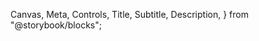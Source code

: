   Canvas,
  Meta,
  Controls,
  Title,
  Subtitle,
  Description,
} from "@storybook/blocks";





<style>
  {`
    .row {
      display: flex;
      align-items: center;
      margin-bottom: 0.05rem;
    }
    
    .item-description {
      margin-left: 0.50rem;
    }

    .item-description p {
      font-size: 17px;
    }
`}
</style>

<Meta of={NotificationStories} />

<Title />
<Subtitle>
  Componente de Notificação para Exibição de Mensagens ao Usuário
</Subtitle>

<Canvas of={NotificationStories.Default} />

## Funcionalidades

<div className="row">
  <CircleCheck color={colors.green300} />
  <strong className="item-description">
    Permite exibir mensagens de notificação com ícones e ações personalizáveis.
  </strong>
</div>
<div className="row">
  <CircleCheck color={colors.green300} />
  <strong className="item-description">
    Suporta diferentes tipos de ícones através da propriedade `icon`.
  </strong>
</div>
<div className="row">
  <CircleCheck color={colors.green300} />
  <strong className="item-description">
    Aceita um texto de conteúdo através da propriedade `text`, que é exibido na notificação.
  </strong>
</div>
<div className="row">
  <CircleCheck color={colors.green300} />
  <strong className="item-description">
    Possui um conjunto de ações personalizáveis através do componente `Notification.Actions`.
  </strong>
</div>
<div className="row">
  <CircleCheck color={colors.green300} />
  <strong className="item-description">
    Permite a personalização do estilo das ações através de classes CSS.
  </strong>
</div>

## Sumário

- [Objetivo](#objetivo)
- [Utilização](#utilização)
- [Propriedades](#propriedades)

## Objetivo

O componente Notification é projetado para fornecer uma interface interativa que permite aos usuários receber mensagens e feedbacks em uma aplicação. Ele é altamente personalizável, permitindo que os desenvolvedores ajustem sua aparência e comportamento de acordo com as necessidades da interface do usuário.

## Utilização

Para utilizar o componente Notification, importe-o e utilize seus subcomponentes conforme necessário. Aqui está um exemplo de uso:

```tsx
import { Notification } from '@monorepo-ds-boilerplate/react';
import { Check, Rocket, X } from 'lucide-react';

export default function NotificationTemplate() {
  return (
    <Notification.Root>
      <Notification.Icon icon={Rocket} />
      <Notification.Content text="Lorem ipsum dolor sit amet consectetur adipisicing elit. Eius aliquid iusto, sit libero illum, dolor saepe commodi aperiam maiores quas pariatur ipsum? Sed quam provident iure, officia adipisci nostrum laborum." />
      <Notification.Actions>
        <Notification.Action
          icon={X}
          onClick={() => {
            console.log('entrou');
          }}
        />
        <Notification.Action
          icon={Check}
          className="bg-yellow-400 hover:bg-yellow-500 dark:bg-yellow-400 dark:hover:bg-yellow-500"
        />
      </Notification.Actions>
    </Notification.Root>
  );
}
```

## Propriedades

Aqui estão as propriedades do componente `Notification`:

<DocPropTableTabs 
  components={notificationComponents}
  componentsPropsTable={notificationPropsTable}
/>